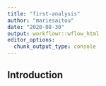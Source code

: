 ```yaml
---
title: "first-analysis"
author: "mariesaitou"
date: "2020-08-30"
output: workflowr::wflow_html
editor_options:
  chunk_output_type: console
---
```


## Introduction

```r

```

